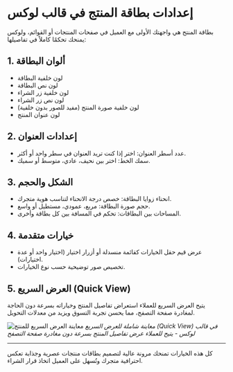 # إعدادات بطاقة المنتج في قالب لوكس

بطاقة المنتج هي واجهتك الأولى مع العميل في صفحات المنتجات أو القوائم، ولوكس يمنحك تحكمًا كاملاً في تفاصيلها:

## 1. ألوان البطاقة
- لون خلفية البطاقة
- لون نص البطاقة
- لون خلفية زر الشراء
- لون نص زر الشراء
- لون خلفية صورة المنتج (مفيد للصور بدون خلفية)
- لون عنوان المنتج

## 2. إعدادات العنوان
- عدد أسطر العنوان: اختر إذا كنت تريد العنوان في سطر واحد أو أكثر.
- سمك الخط: اختر بين نحيف، عادي، متوسط أو سميك.

## 3. الشكل والحجم
- انحناء زوايا البطاقة: خصص درجة الانحناء لتناسب هوية متجرك.
- حجم صورة البطاقة: مربع، عمودي، مستطيل أو واسع.
- المساحات بين البطاقات: تحكم في المسافة بين كل بطاقة وأخرى.

## 4. خيارات متقدمة
- عرض قيم حقل الخيارات كقائمة منسدلة أو أزرار اختيار (اختيار واحد أو عدة اختيارات).
- تخصيص صور توضيحية حسب نوع الخيارات.

## 5. العرض السريع (Quick View)
يتيح العرض السريع للعملاء استعراض تفاصيل المنتج وخياراته بسرعة دون الحاجة لمغادرة صفحة التصفح، مما يحسن تجربة التسوق ويزيد من معدلات التحويل.

![معاينة العرض السريع للمنتج](/assets/luxe-salla/features-previews/luxe-theme-salla-product-quick-view-mobile-and-desktop-preview.png)
*معاينة شاملة للعرض السريع (Quick View) في قالب لوكس - يتيح للعملاء عرض تفاصيل المنتج بسرعة دون مغادرة صفحة التصفح*

---

كل هذه الخيارات تمنحك مرونة عالية لتصميم بطاقات منتجات عصرية وجذابة تعكس احترافية متجرك وتُسهل على العميل اتخاذ قرار الشراء.
